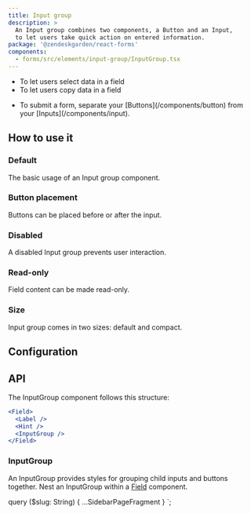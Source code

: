 ```yaml
---
title: Input group
description: >
  An Input group combines two components, a Button and an Input,
  to let users take quick action on entered information.
package: '@zendeskgarden/react-forms'
components:
  - forms/src/elements/input-group/InputGroup.tsx
---
```


<Usage>
  <Use>
    <ul>
      <li>To let users select data in a field</li>
      <li>To let users copy data in a field</li>
    </ul>
  </Use>
  <Misuse>
    <ul>
      <li>
        <Markdown>
          To submit a form, separate your [Buttons](/components/button) from your
          [Inputs](/components/input).
        </Markdown>
      </li>
    </ul>
  </Misuse>
</Usage>

## How to use it

### Default

The basic usage of an Input group component.


<CodeExample code={InputGroupCode}>
  <InputGroup />
</CodeExample>

### Button placement

Buttons can be placed before or after the input.


<CodeExample code={ButtonPlacementCode}>
  <ButtonPlacement />
</CodeExample>

### Disabled

A disabled Input group prevents user interaction.


<CodeExample code={DisabledCode}>
  <Disabled />
</CodeExample>

### Read-only

Field content can be made read-only.


<CodeExample code={ReadonlyCode}>
  <Readonly />
</CodeExample>

### Size

Input group comes in two sizes: default and compact.


<CodeExample code={SizeCode}>
  <Size />
</CodeExample>

## Configuration

<Configuration reactPackage={props.data.mdx.package} components={props.data.mdx.components} />

## API

The InputGroup component follows this structure:

```jsx
<Field>
  <Label />
  <Hint />
  <InputGroup />
</Field>
```

### InputGroup

<Component components={props.data.mdx.components} componentName="inputGroup" />

An InputGroup provides styles for grouping child inputs and buttons together. Nest an InputGroup within a
[Field](/components/input#field) component.

<PropSheet components={props.data.mdx.components} componentName="inputGroup" />


  query ($slug: String) {
    ...SidebarPageFragment
  }
`;
